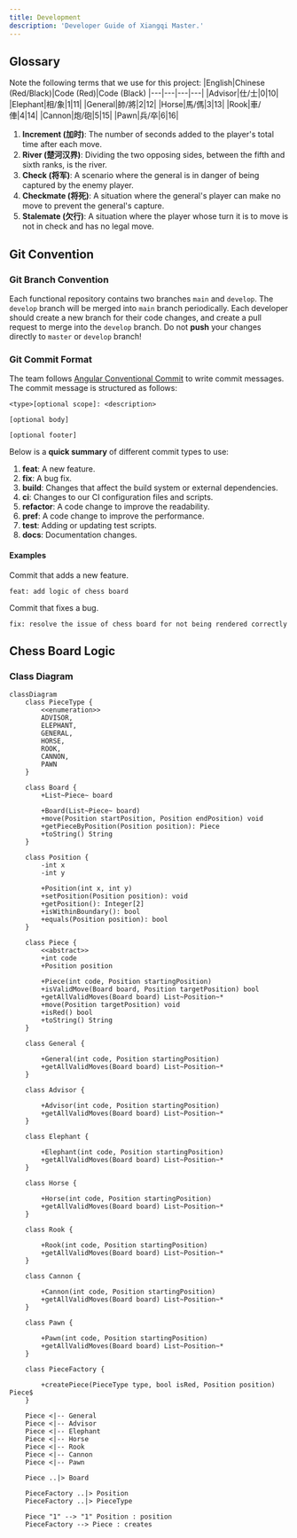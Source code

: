 ```yaml
---
title: Development
description: 'Developer Guide of Xiangqi Master.'
---
```


## Glossary
Note the following terms that we use for this project:
|English|Chinese (Red/Black)|Code (Red)|Code (Black)
|---|---|---|---|
|Advisor|仕/士|0|10|
|Elephant|相/象|1|11|
|General|帥/將|2|12|
|Horse|馬/傌|3|13|
|Rook|車/俥|4|14|
|Cannon|炮/砲|5|15|
|Pawn|兵/卒|6|16|

1. **Increment (加时)**: The number of seconds added to the player's total time after each move.
2. **River (楚河汉界)**: Dividing the two opposing sides, between the fifth and sixth ranks, is the river.
3. **Check (将军)**: A scenario where the general is in danger of being captured by the enemy player.
4. **Checkmate (将死)**: A situation where the general's player can make no move to prevent the general's capture.
5. **Stalemate (欠行)**: A situation where the player whose turn it is to move is not in check and has no legal move.

## Git Convention
### Git Branch Convention
Each functional repository contains two branches `main` and `develop`. The `develop` branch will be merged into `main` branch periodically. Each developer should create a new branch for 
their code changes, and create a pull request to merge into the `develop` branch.
<Warning>Do not **push** your changes directly to `master` or `develop` branch!</Warning>

### Git Commit Format
The team follows [Angular Conventional Commit](https://www.conventionalcommits.org/en/v1.0.0-beta.4/#summary) to write commit messages. The commit message is structured as follows:
```text
<type>[optional scope]: <description>

[optional body]

[optional footer]
```

Below is a **quick summary** of different commit types to use:
1. **feat**: A new feature.
2. **fix**: A bug fix.
3. **build**: Changes that affect the build system or external dependencies.
4. **ci**: Changes to our CI configuration files and scripts.
5. **refactor**: A code change to improve the readability.
6. **pref**: A code change to improve the performance.
7. **test**: Adding or updating test scripts.
8. **docs**: Documentation changes.

#### Examples
Commit that adds a new feature.
```text
feat: add logic of chess board
```

Commit that fixes a bug.
```text
fix: resolve the issue of chess board for not being rendered correctly
```

## Chess Board Logic
### Class Diagram
```mermaid
classDiagram
    class PieceType {
        <<enumeration>>
        ADVISOR,
        ELEPHANT,
        GENERAL,
        HORSE,
        ROOK,
        CANNON,
        PAWN
    }
    
    class Board {
        +List~Piece~ board
        
        +Board(List~Piece~ board)
        +move(Position startPosition, Position endPosition) void
        +getPieceByPosition(Position position): Piece
        +toString() String
    }
    
    class Position {
        -int x
        -int y
        
        +Position(int x, int y)
        +setPosition(Position position): void
        +getPosition(): Integer[2]
        +isWithinBoundary(): bool
        +equals(Position position): bool
    }
    
    class Piece {
        <<abstract>>
        +int code
        +Position position
        
        +Piece(int code, Position startingPosition)
        +isValidMove(Board board, Position targetPosition) bool
        +getAllValidMoves(Board board) List~Position~*
        +move(Position targetPosition) void
        +isRed() bool
        +toString() String
    }
    
    class General {
        
        +General(int code, Position startingPosition)
        +getAllValidMoves(Board board) List~Position~*
    }
    
    class Advisor {
        
        +Advisor(int code, Position startingPosition)
        +getAllValidMoves(Board board) List~Position~*
    }
    
    class Elephant {
        
        +Elephant(int code, Position startingPosition)
        +getAllValidMoves(Board board) List~Position~*
    }
    
    class Horse {
        
        +Horse(int code, Position startingPosition)
        +getAllValidMoves(Board board) List~Position~*
    }
    
    class Rook {
        
        +Rook(int code, Position startingPosition)
        +getAllValidMoves(Board board) List~Position~*
    }
    
    class Cannon {
    
        +Cannon(int code, Position startingPosition)
        +getAllValidMoves(Board board) List~Position~*
    }
    
    class Pawn {     
       
        +Pawn(int code, Position startingPosition)
        +getAllValidMoves(Board board) List~Position~*
    }
    
    class PieceFactory {
        
        +createPiece(PieceType type, bool isRed, Position position) Piece$
    }
    
    Piece <|-- General
    Piece <|-- Advisor
    Piece <|-- Elephant
    Piece <|-- Horse
    Piece <|-- Rook
    Piece <|-- Cannon
    Piece <|-- Pawn
    
    Piece ..|> Board 
    
    PieceFactory ..|> Position
    PieceFactory ..|> PieceType
    
    Piece "1" --> "1" Position : position
    PieceFactory --> Piece : creates
    
```